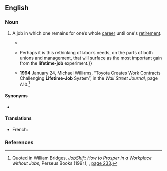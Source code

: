 ==English==

===Noun===
{{en-noun}}

# {{lb|en|US}} A job in which one remains for one's whole [[career]] until one's [[retirement]].
#* {{quote-book|en|year=1972|author=Jerome Johnston|author2=Jerald G. Bachman|title=Young Men and Military Service|url=http://books.google.com/books?id=S2YZAAAAIAAJ|page=39|isbn=9780879441227
|passage=So, while choice of military service as a '''lifetime-job''' preference should be indicative of an orientation to military life, the reverse is not true: many people may be predisposed to service life without expressing it as a job preference.}}
#* {{quote-book|en|year=1984|author=John Diebold|title=Making the Future Work: Unleashing our Powers of Innovation for the Decades Ahead|url=http://books.google.com/books?id=iVm4AAAAIAAJ|pages=300–301|publisher=Simon and Schuster|isbn=9780671456573
|passage=The '''lifetime-job''' program was one of the concessions that the UAW won from Ford, and later from General Motors, in return for labor cost savings during contract negotiations {{...}} Perhaps it is this rethinking of labor’s needs, on the parts of both unions and management, that will surface as the most important gain from the '''lifetime-job''' experiment.}}
#* '''1994''' January 24, Michael Williams, “Toyota Creates Work Contracts Challenging '''Lifetime-Job''' System”, in the ''Wall Street Journal'', page A10.<ref>Quoted in William Bridges, ''JobShift: How to Prosper in a Workplace without Jobs'', Perseus Books (1994), {{ISBN|978-0-201-48933-0}}, [http://books.google.com/books?id=IJN8FRr_RnkC&pg=PA233&dq=lifetime-job page 233].</ref>

====Synonyms====
* {{sense|job for one's whole career}} {{l|en|job for life}}

====Translations====
{{trans-top|A job for one's whole career}}
* French: {{t|fr|emploi à vie|m}}
{{trans-mid}}
{{trans-bottom}}

===References===
<references/>